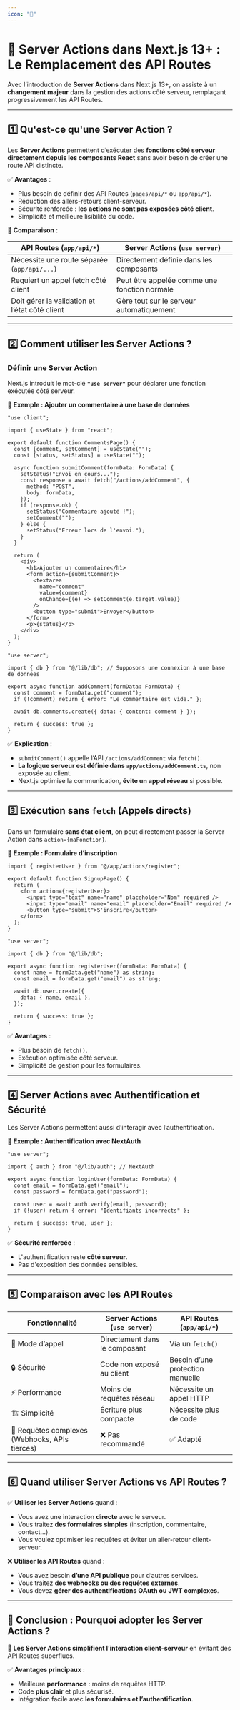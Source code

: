 ```yaml
---
icon: "🏢"
---
```

# 🚀 **Server Actions dans Next.js 13+ : Le Remplacement des API Routes**  

Avec l’introduction de **Server Actions** dans Next.js 13+, on assiste à un **changement majeur** dans la gestion des actions côté serveur, remplaçant progressivement les API Routes.  

---

## **1️⃣ Qu'est-ce qu'une Server Action ?**  

Les **Server Actions** permettent d’exécuter des **fonctions côté serveur directement depuis les composants React** sans avoir besoin de créer une route API distincte.  

✅ **Avantages** :
- Plus besoin de définir des API Routes (`pages/api/*` ou `app/api/*`).
- Réduction des allers-retours client-serveur.
- Sécurité renforcée : **les actions ne sont pas exposées côté client**.
- Simplicité et meilleure lisibilité du code.

🔹 **Comparaison** :  

| API Routes (`app/api/*`) | Server Actions (`use server`) |
|----------------|----------------|
| Nécessite une route séparée (`app/api/...`) | Directement définie dans les composants |
| Requiert un appel fetch côté client | Peut être appelée comme une fonction normale |
| Doit gérer la validation et l’état côté client | Gère tout sur le serveur automatiquement |

---

## **2️⃣ Comment utiliser les Server Actions ?**  

### **Définir une Server Action**  

Next.js introduit le mot-clé **`"use server"`** pour déclarer une fonction exécutée côté serveur.  

🔹 **Exemple : Ajouter un commentaire à une base de données**  

```tsx filename="app/comments/page.tsx" copy
"use client";

import { useState } from "react";

export default function CommentsPage() {
  const [comment, setComment] = useState("");
  const [status, setStatus] = useState("");

  async function submitComment(formData: FormData) {
    setStatus("Envoi en cours...");
    const response = await fetch("/actions/addComment", {
      method: "POST",
      body: formData,
    });
    if (response.ok) {
      setStatus("Commentaire ajouté !");
      setComment("");
    } else {
      setStatus("Erreur lors de l'envoi.");
    }
  }

  return (
    <div>
      <h1>Ajouter un commentaire</h1>
      <form action={submitComment}>
        <textarea
          name="comment"
          value={comment}
          onChange={(e) => setComment(e.target.value)}
        />
        <button type="submit">Envoyer</button>
      </form>
      <p>{status}</p>
    </div>
  );
}
```
```tsx filename="app/actions/addComment.ts" copy
"use server";

import { db } from "@/lib/db"; // Supposons une connexion à une base de données

export async function addComment(formData: FormData) {
  const comment = formData.get("comment");
  if (!comment) return { error: "Le commentaire est vide." };

  await db.comments.create({ data: { content: comment } });

  return { success: true };
}
```

✅ **Explication** :
- `submitComment()` appelle l’API `/actions/addComment` via `fetch()`.
- **La logique serveur est définie dans `app/actions/addComment.ts`**, non exposée au client.
- Next.js optimise la communication, **évite un appel réseau** si possible.

---

## **3️⃣ Exécution sans `fetch` (Appels directs)**  

Dans un formulaire **sans état client**, on peut directement passer la Server Action dans `action={maFonction}`.  

🔹 **Exemple : Formulaire d’inscription**  

```tsx filename="app/signup/page.tsx" copy
import { registerUser } from "@/app/actions/register";

export default function SignupPage() {
  return (
    <form action={registerUser}>
      <input type="text" name="name" placeholder="Nom" required />
      <input type="email" name="email" placeholder="Email" required />
      <button type="submit">S'inscrire</button>
    </form>
  );
}
```
```tsx filename="app/actions/register.ts" copy
"use server";

import { db } from "@/lib/db";

export async function registerUser(formData: FormData) {
  const name = formData.get("name") as string;
  const email = formData.get("email") as string;

  await db.user.create({
    data: { name, email },
  });

  return { success: true };
}
```

✅ **Avantages** :
- Plus besoin de `fetch()`.
- Exécution optimisée côté serveur.
- Simplicité de gestion pour les formulaires.

---

## **4️⃣ Server Actions avec Authentification et Sécurité**  

Les Server Actions permettent aussi d’interagir avec l’authentification.  

🔹 **Exemple : Authentification avec NextAuth**  

```tsx filename="app/actions/login.ts" copy
"use server";

import { auth } from "@/lib/auth"; // NextAuth

export async function loginUser(formData: FormData) {
  const email = formData.get("email");
  const password = formData.get("password");

  const user = await auth.verify(email, password);
  if (!user) return { error: "Identifiants incorrects" };

  return { success: true, user };
}
```

✅ **Sécurité renforcée** :
- L'authentification reste **côté serveur**.
- Pas d'exposition des données sensibles.

---

## **5️⃣ Comparaison avec les API Routes**  

| Fonctionnalité | Server Actions (`use server`) | API Routes (`app/api/*`) |
|----------------|----------------|----------------|
| 📡 Mode d’appel | Directement dans le composant | Via un `fetch()` |
| 🔒 Sécurité | Code non exposé au client | Besoin d’une protection manuelle |
| ⚡ Performance | Moins de requêtes réseau | Nécessite un appel HTTP |
| 🏗️ Simplicité | Écriture plus compacte | Nécessite plus de code |
| 🔄 Requêtes complexes (Webhooks, APIs tierces) | ❌ Pas recommandé | ✅ Adapté |

---

## **6️⃣ Quand utiliser Server Actions vs API Routes ?**  

✅ **Utiliser les Server Actions** quand :
- Vous avez une interaction **directe** avec le serveur.
- Vous traitez **des formulaires simples** (inscription, commentaire, contact...).
- Vous voulez optimiser les requêtes et éviter un aller-retour client-serveur.

❌ **Utiliser les API Routes** quand :
- Vous avez besoin **d’une API publique** pour d’autres services.
- Vous traitez **des webhooks ou des requêtes externes**.
- Vous devez **gérer des authentifications OAuth ou JWT complexes**.

---

## **🎯 Conclusion : Pourquoi adopter les Server Actions ?**  

🚀 **Les Server Actions simplifient l’interaction client-serveur** en évitant des API Routes superflues.  

✅ **Avantages principaux** :
- Meilleure **performance** : moins de requêtes HTTP.  
- Code **plus clair** et plus sécurisé.  
- Intégration facile avec **les formulaires et l’authentification**.  